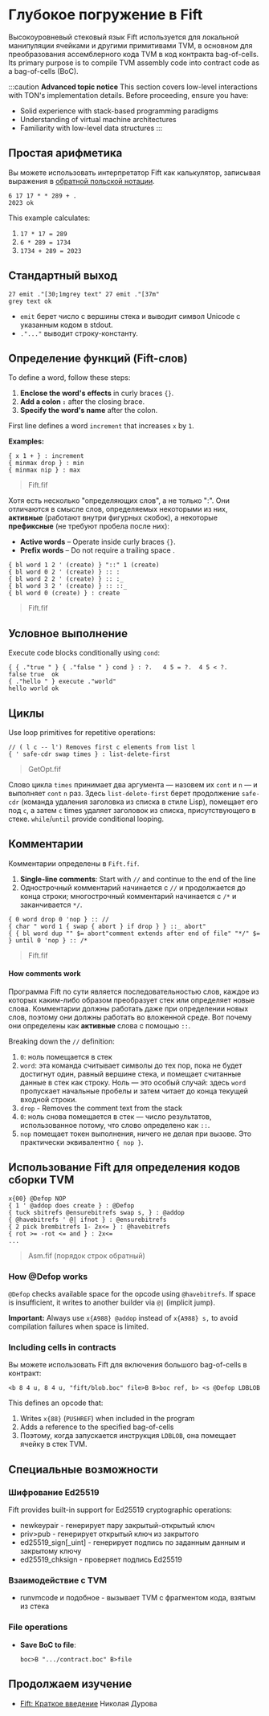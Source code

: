 
# Глубокое погружение в Fift

Высокоуровневый стековый язык Fift используется для локальной манипуляции ячейками и другими примитивами TVM, в основном для преобразования ассемблерного кода TVM в код контракта bag-of-cells. Its primary purpose is to compile TVM assembly code into contract code as a bag-of-cells (BoC).

:::caution
**Advanced topic notice**
This section covers low-level interactions with TON's implementation details. Before proceeding, ensure you have:

- Solid experience with stack-based programming paradigms
- Understanding of virtual machine architectures
- Familiarity with low-level data structures
  :::

## Простая арифметика

Вы можете использовать интерпретатор Fift как калькулятор, записывая выражения в [обратной польской нотации](https://en.wikipedia.org/wiki/Reverse_Polish_notation).

```
6 17 17 * * 289 + .
2023 ok
```

This example calculates:

1. `17 * 17 = 289`
2. `6 * 289 = 1734`
3. `1734 + 289 = 2023`

## Стандартный выход

```
27 emit ."[30;1mgrey text" 27 emit ."[37m"
grey text ok
```

- `emit` берет число с вершины стека и выводит символ Unicode с указанным кодом в stdout.
- `."..."` выводит строку-константу.  

## Определение функций (Fift-слов)

To define a word, follow these steps:  

1. **Enclose the word's effects** in curly braces `{}`.  
2. **Add a colon `:`** after the closing brace.  
3. **Specify the word's name** after the colon.

First line defines a word `increment` that increases `x` by `1`.

**Examples:**  

```
{ x 1 + } : increment
{ minmax drop } : min
{ minmax nip } : max
```

> Fift.fif

Хотя есть несколько "определяющих слов", а не только ":". Они отличаются в смысле слов, определяемых некоторыми из них, **активные** (работают внутри фигурных скобок), а некоторые **префиксные** (не требуют пробела после них):  

- **Active words** – Operate inside curly braces `{}`.
- **Prefix words** – Do not require a trailing space .

```
{ bl word 1 2 ' (create) } "::" 1 (create)  
{ bl word 0 2 ' (create) } :: :  
{ bl word 2 2 ' (create) } :: :_  
{ bl word 3 2 ' (create) } :: ::_  
{ bl word 0 (create) } : create  
```

> Fift.fif

## Условное выполнение

Execute code blocks conditionally using `cond`:

```
{ { ."true " } { ."false " } cond } : ?.   4 5 = ?.  4 5 < ?.
false true  ok
{ ."hello " } execute ."world"
hello world ok
```

## Циклы

Use loop primitives for repetitive operations:

```
// ( l c -- l') Removes first c elements from list l
{ ' safe-cdr swap times } : list-delete-first
```

> GetOpt.fif

Слово цикла `times` принимает два аргумента — назовем их `cont` и `n` — и выполняет `cont` `n` раз.
Здесь `list-delete-first` берет продолжение `safe-cdr` (команда удаления заголовка из списка в стиле Lisp), помещает его под `c`, а затем `c` times удаляет заголовок из списка, присутствующего в стеке.
`while`/`until` provide conditional looping.

## Комментарии

Комментарии определены в `Fift.fif`.

1. **Single-line comments**: Start with `//` and continue to the end of the line
2. Однострочный комментарий начинается с `//` и продолжается до конца строки; многострочный комментарий начинается с `/*` и заканчивается `*/`.

```
{ 0 word drop 0 'nop } :: //
{ char " word 1 { swap { abort } if drop } } ::_ abort"
{ { bl word dup "" $= abort"comment extends after end of file" "*/" $= } until 0 'nop } :: /*
```

> Fift.fif

#### How comments work

Программа Fift по сути является последовательностью слов, каждое из которых каким-либо образом преобразует стек или определяет новые слова. Комментарии должны работать даже при определении новых слов, поэтому они должны работать во вложенной среде. Вот почему они определены как **активные** слова с помощью `::`.

Breaking down the `//` definition:

1. `0`: ноль помещается в стек
2. `word`: эта команда считывает символы до тех пор, пока не будет достигнут один, равный вершине стека, и помещает считанные данные в стек как строку. Ноль — это особый случай: здесь `word` пропускает начальные пробелы и затем читает до конца текущей входной строки.
3. `drop` - Removes the comment text from the stack
4. `0`: ноль снова помещается в стек — число результатов, использованное потому, что слово определено как `::`.
5. `nop` помещает токен выполнения, ничего не делая при вызове. Это практически эквивалентно `{ nop }`.

## Использование Fift для определения кодов сборки TVM

```fift
x{00} @Defop NOP
{ 1 ' @addop does create } : @Defop
{ tuck sbitrefs @ensurebitrefs swap s, } : @addop
{ @havebitrefs ' @| ifnot } : @ensurebitrefs
{ 2 pick brembitrefs 1- 2x<= } : @havebitrefs
{ rot >= -rot <= and } : 2x<=
...
```

> Asm.fif (порядок строк обратный)

### How @Defop works

`@Defop` checks available space for the opcode using `@havebitrefs`. If space is insufficient, it writes to another builder via `@|` (implicit jump). 

**Important:** Always use `x{A988} @addop` instead of `x{A988} s,` to avoid compilation failures when space is limited.

### Including cells in contracts

Вы можете использовать Fift для включения большого bag-of-cells в контракт:

```fift
<b 8 4 u, 8 4 u, "fift/blob.boc" file>B B>boc ref, b> <s @Defop LDBLOB
```

This defines an opcode that:

1. Writes `x{88}` (`PUSHREF`) when included in the program
2. Adds a reference to the specified bag-of-cells
3. Поэтому, когда запускается инструкция `LDBLOB`, она помещает ячейку в стек TVM.

## Специальные возможности

### Шифрование Ed25519

Fift provides built-in support for Ed25519 cryptographic operations:

- newkeypair - генерирует пару закрытый-открытый ключ  
- priv>pub - генерирует открытый ключ из закрытого  
- ed25519_sign[_uint] - генерирует подпись по заданным данным и закрытому ключу  
- ed25519_chksign - проверяет подпись Ed25519  

### Взаимодействие с TVM

- runvmcode и подобное - вызывает TVM с фрагментом кода, взятым из стека  

### File operations

- **Save BoC to file**:  
  ```fift
  boc>B ".../contract.boc" B>file
  ```

## Продолжаем изучение

- [Fift: Краткое введение](https://docs.ton.org/fiftbase.pdf) Николая Дурова  

<Feedback />
